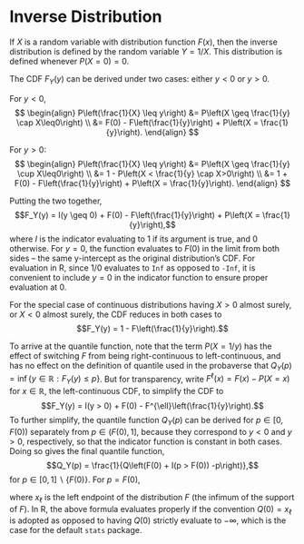 # Inverse Distribution

If $X$ is a random variable with distribution function $F(x)$, then the inverse distribution is defined by the random variable $Y = 1 / X$. This distribution is defined whenever $P(X = 0) = 0$.

The CDF $F_Y(y)$ can be derived under two cases: either $y<0$ or $y>0$.

For $y<0$,
$$
\begin{align}
P\left(\frac{1}{X} \leq y\right) &= P\left(X \geq \frac{1}{y} \cap X\leq0\right) \\
&= F(0) - F\left(\frac{1}{y}\right) + P\left(X = \frac{1}{y}\right).
\end{align}
$$

For $y>0$:
$$
\begin{align}
P\left(\frac{1}{X} \leq y\right) &= P\left(X \geq \frac{1}{y} \cup X\leq0\right) \\
&= 1 - P\left(X < \frac{1}{y} \cap X>0\right) \\
&= 1 + F(0) - F\left(\frac{1}{y}\right) + P\left(X = \frac{1}{y}\right).
\end{align}
$$

Putting the two together,
$$F_Y(y) = I(y \geq 0) + F(0) - F\left(\frac{1}{y}\right) + P\left(X = \frac{1}{y}\right),$$
where $I$ is the indicator evaluating to 1 if its argument is true, and 0 otherwise. For $y = 0$, the function evaluates to $F(0)$ in the limit from both sides -- the same y-intercept as the original distribution's CDF. For evaluation in R, since $1/0$ evaluates to `Inf` as opposed to `-Inf`, it is convenient to include $y = 0$ in the indicator function to ensure proper evaluation at 0.

For the special case of continuous distributions having $X>0$ almost surely, or $X<0$ almost surely, the CDF reduces in both cases to
$$F_Y(y) = 1 - F\left(\frac{1}{y}\right).$$

To arrive at the quantile function, note that the term $P(X = 1/y)$ has the effect of switching $F$ from being right-continuous to left-continuous, and has no effect on the definition of quantile used in the probaverse that $Q_Y(p) = \inf\{y \in \mathbb{R}: F_Y(y) \leq p\}$. But for transparency, write $F^{\ell}(x) = F(x) - P(X = x)$ for $x\in\mathbb{R}$, the left-continuous CDF, to simplify the CDF to
$$F_Y(y) = I(y > 0) + F(0) - F^{\ell}\left(\frac{1}{y}\right).$$
To further simplify, the quantile function $Q_Y(p)$ can be derived for $p\in[0, F(0))$ separately from $p\in(F(0), 1]$, because they correspond to $y < 0$ and $y > 0$, respectively, so that the indicator function is constant in both cases. Doing so gives the final quantile function,
$$Q_Y(p) = \frac{1}{Q\left(F(0) + I(p > F(0)) -p\right)},$$
for $p \in [0, 1] \backslash \{F(0)\}$. For $p = F(0)$,
\begin{formula}
Q_Y(F(0)) = 
\begin{cases}
1 / x_{\ell}, & if x_{\ell} \in \mathbb{R}, \\
0, & if x_{\ell} = -\infty,
\end{cases}
\end{formula}
where $x_{\ell}$ is the left endpoint of the distribution $F$ (the infimum of the support of $F$). In R, the above formula evaluates properly if the convention $Q(0) = x_{\ell}$ is adopted as opposed to having $Q(0)$ strictly evaluate to $-\infty$, which is the case for the default `stats` package.
